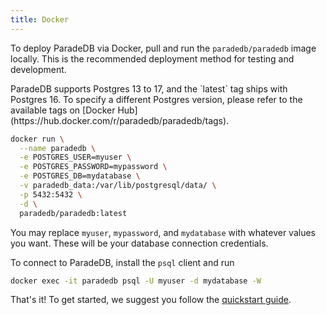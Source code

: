 ```yaml
---
title: Docker
---
```


To deploy ParadeDB via Docker, pull and run the `paradedb/paradedb` image locally. This is the recommended deployment method for
testing and development.

<Note>
  ParadeDB supports Postgres 13 to 17, and the `latest` tag ships with Postgres
  16. To specify a different Postgres version, please refer to the available
  tags on [Docker Hub](https://hub.docker.com/r/paradedb/paradedb/tags).
</Note>

```bash
docker run \
  --name paradedb \
  -e POSTGRES_USER=myuser \
  -e POSTGRES_PASSWORD=mypassword \
  -e POSTGRES_DB=mydatabase \
  -v paradedb_data:/var/lib/postgresql/data/ \
  -p 5432:5432 \
  -d \
  paradedb/paradedb:latest
```

You may replace `myuser`, `mypassword`, and `mydatabase` with whatever values you want. These will be your database
connection credentials.

To connect to ParadeDB, install the `psql` client and run

```bash
docker exec -it paradedb psql -U myuser -d mydatabase -W
```

That's it! To get started, we suggest you follow the [quickstart guide](/documentation/getting-started/quickstart).
